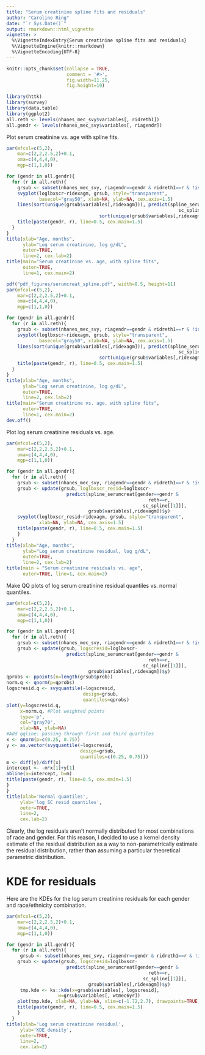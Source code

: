 ---
title: "Serum creatinine spline fits and residuals"
author: "Caroline Ring"
date: "`r Sys.Date()`"
output: rmarkdown::html_vignette
vignette: >
  %\VignetteIndexEntry{Serum creatinine spline fits and residuals}
  %\VignetteEngine{knitr::rmarkdown}
  %\VignetteEncoding{UTF-8}
---

```{r, include=FALSE}
knitr::opts_chunk$set(collapse = TRUE, 
                      comment = '#>', 
                      fig.width=11.25, 
                      fig.height=19)
```

```{r}
library(httk)
library(survey)
library(data.table)
library(ggplot2)
all.reth <- levels(nhanes_mec_svy$variables[, ridreth1])
all.gendr <- levels(nhanes_mec_svy$variables[, riagendr])
```

Plot serum creatinine vs. age with spline fits.
```{r serumcreat_spline, eval=FALSE}
par(mfcol=c(5,2),
    mar=c(2,2,2.5,2)+0.1,
    oma=c(4,4,4,0),
    mgp=c(1,1,0))

for (gendr in all.gendr){
  for (r in all.reth){
    grsub <- subset(nhanes_mec_svy, riagendr==gendr & ridreth1==r & !is.na(ridexagm) & !is.na(loglbxscr))
    svyplot(loglbxscr~ridexagm, grsub, style="transparent", 
            basecol="gray50", xlab=NA, ylab=NA, cex.axis=1.5)
    lines(sort(unique(grsub$variables[,ridexagm])), predict(spline_serumcreat[gender==gendr & reth==r,
                                                               sc_spline[[1]]],
                                  sort(unique(grsub$variables[,ridexagm])))$y)
    title(paste(gendr, r), line=0.5, cex.main=1.5)
  }
}
title(xlab="Age, months",
      ylab="Log serum creatinine, log g/dL",
      outer=TRUE,
      line=2, cex.lab=2)
title(main="Serum creatinine vs. age, with spline fits",
      outer=TRUE,
      line=1, cex.main=2)
```

```{r serumcreat_spline_pdf, echo=FALSE, eval=FALSE}
pdf("pdf_figures/serumcreat_spline.pdf", width=8.5, height=11)
par(mfcol=c(5,2),
    mar=c(2,2,2.5,2)+0.1,
    oma=c(4,4,4,0),
    mgp=c(1,1,0))

for (gendr in all.gendr){
  for (r in all.reth){
    grsub <- subset(nhanes_mec_svy, riagendr==gendr & ridreth1==r & !is.na(ridexagm) & !is.na(loglbxscr))
    svyplot(loglbxscr~ridexagm, grsub, style="transparent", 
            basecol="gray50", xlab=NA, ylab=NA, cex.axis=1.5)
    lines(sort(unique(grsub$variables[,ridexagm])), predict(spline_serumcreat[gender==gendr & reth==r,
                                                               sc_spline[[1]]],
                                  sort(unique(grsub$variables[,ridexagm])))$y)
    title(paste(gendr, r), line=0.5, cex.main=1.5)
  }
}
title(xlab="Age, months",
      ylab="Log serum creatinine, log g/dL",
      outer=TRUE,
      line=2, cex.lab=2)
title(main="Serum creatinine vs. age, with spline fits",
      outer=TRUE,
      line=1, cex.main=2)
dev.off()
```

Plot log serum creatinine residuals vs. age.
```{r serumcreat_resid, eval=FALSE}
par(mfcol=c(5,2),
    mar=c(2,2,2.5,2)+0.1,
    oma=c(4,4,4,0),
    mgp=c(1,1,0))

for (gendr in all.gendr){
  for (r in all.reth){
    grsub <- subset(nhanes_mec_svy, riagendr==gendr & ridreth1==r & !is.na(ridexagm) & !is.na(loglbxscr))
    grsub <- update(grsub, loglbxscr_resid=loglbxscr- 
                      predict(spline_serumcreat[gender==gendr & 
                                                    reth==r,
                                                  sc_spline[[1]]],
                              grsub$variables[,ridexagm])$y)
    svyplot(loglbxscr_resid~ridexagm, grsub, style="transparent", 
            xlab=NA, ylab=NA, cex.axis=1.5)
    title(paste(gendr, r), line=0.5, cex.main=1.5)
    }
  }
title(xlab="Age, months",
      ylab="Log serum creatinine residual, log g/dL", 
      outer=TRUE,
      line=2, cex.lab=2)
title(main = "Serum creatinine residuals vs. age",
      outer=TRUE, line=1, cex.main=2)
```

Make QQ plots of log serum creatinine residual quantiles vs. normal quantiles.
```{r, eval=FALSE}
par(mfcol=c(5,2),
    mar=c(2,2,2.5,2)+0.1,
    oma=c(4,4,4,0),
    mgp=c(1,1,0))

for (gendr in all.gendr){
  for (r in all.reth){
    grsub <- subset(nhanes_mec_svy, riagendr==gendr & ridreth1==r & !is.na(ridexagm) & !is.na(loglbxscr))
    grsub <- update(grsub, logscresid=loglbxscr- 
                      predict(spline_serumcreat[gender==gendr & 
                                                    reth==r,
                                                  sc_spline[[1]]],
                              grsub$variables[,ridexagm])$y)
qprobs <- ppoints(n=length(grsub$prob))
norm.q <- qnorm(p=qprobs)
logscresid.q <- svyquantile(~logscresid, 
                            design=grsub,
                            quantiles=qprobs)
plot(y=logscresid.q,
     x=norm.q, #Plot weighted points
     type='p',
     col="gray70",
     xlab=NA, ylab=NA)
#Add qqline: passing through first and third quartiles
x <- qnorm(p=c(0.25, 0.75))
y <- as.vector(svyquantile(~logscresid, 
                           design=grsub,
                           quantiles=c(0.25, 0.75)))
m <- diff(y)/diff(x)
intercept <- -m*x[1]+y[1]
abline(a=intercept, b=m)
title(paste(gendr, r), line=0.5, cex.main=1.5)
}
}
title(xlab='Normal quantiles',
     ylab='log SC resid quantiles',
     outer=TRUE,
     line=2,
     cex.lab=2)
```

Clearly, the log residuals aren't normally distributed for most combinations of race and gender. For this reason, I decided to use a kernel density estimate of the residual distribution as a way to non-parametrically estimate the residual distribution, rather than assuming a particular theoretical parametric distribution.

# KDE for residuals
Here are the KDEs for the log serum creatinine residuals for each gender and race/ethnicity combination.
```{r, eval=FALSE}

par(mfcol=c(5,2),
    mar=c(2,2,2.5,2)+0.1,
    oma=c(4,4,4,0),
    mgp=c(1,1,0))

for (gendr in all.gendr){
  for (r in all.reth){
     grsub <- subset(nhanes_mec_svy, riagendr==gendr & ridreth1==r & !is.na(ridexagm) & !is.na(loglbxscr))
    grsub <- update(grsub, logscresid=loglbxscr- 
                      predict(spline_serumcreat[gender==gendr & 
                                                    reth==r,
                                                  sc_spline[[1]]],
                              grsub$variables[,ridexagm])$y)
     tmp.kde <- ks::kde(x=grsub$variables[, logscresid],
                   w=grsub$variables[, wtmec6yr])
    plot(tmp.kde, xlab=NA, ylab=NA, xlim=c(-1.72,2.7), drawpoints=TRUE, col.pt="black")
    title(paste(gendr, r), line=0.5, cex.main=1.5)
    }
  }
title(xlab='Log serum creatinine residual',
     ylab='KDE density',
     outer=TRUE,
     line=2,
     cex.lab=2)
```